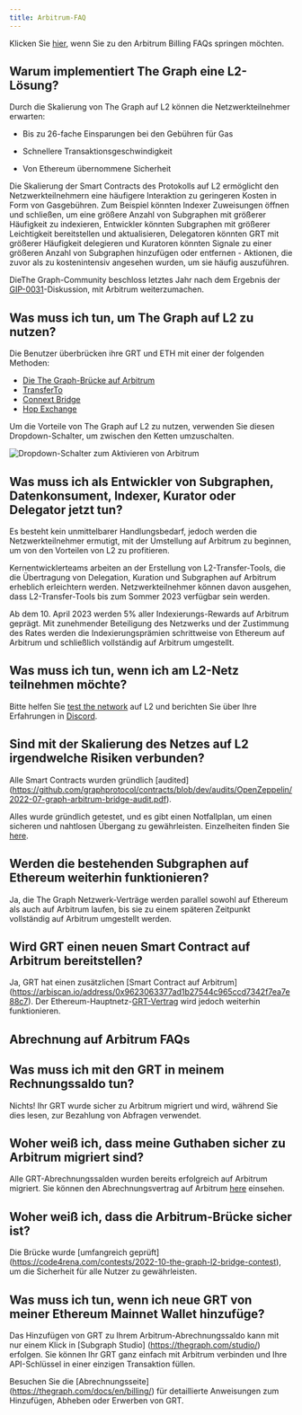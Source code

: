 ```yaml
---
title: Arbitrum-FAQ
---
```


Klicken Sie [hier](#billing-on-arbitrum-faqs), wenn Sie zu den Arbitrum Billing FAQs springen möchten.

## Warum implementiert The Graph eine L2-Lösung?

Durch die Skalierung von The Graph auf L2 können die Netzwerkteilnehmer erwarten:

- Bis zu 26-fache Einsparungen bei den Gebühren für Gas

- Schnellere Transaktionsgeschwindigkeit

- Von Ethereum übernommene Sicherheit

Die Skalierung der Smart Contracts des Protokolls auf L2 ermöglicht den Netzwerkteilnehmern eine häufigere Interaktion zu geringeren Kosten in Form von Gasgebühren. Zum Beispiel könnten Indexer Zuweisungen öffnen und schließen, um eine größere Anzahl von Subgraphen mit größerer Häufigkeit zu indexieren, Entwickler könnten Subgraphen mit größerer Leichtigkeit bereitstellen und aktualisieren, Delegatoren könnten GRT mit größerer Häufigkeit delegieren und Kuratoren könnten Signale zu einer größeren Anzahl von Subgraphen hinzufügen oder entfernen - Aktionen, die zuvor als zu kostenintensiv angesehen wurden, um sie häufig auszuführen.

DieThe Graph-Community beschloss letztes Jahr nach dem Ergebnis der [GIP-0031](https://forum.thegraph.com/t/gip-0031-arbitrum-grt-bridge/3305)-Diskussion, mit Arbitrum weiterzumachen.

## Was muss ich tun, um The Graph auf L2 zu nutzen?

Die Benutzer überbrücken ihre GRT und ETH mit einer der folgenden Methoden:

- [Die The Graph-Brücke auf Arbitrum](https://bridge.arbitrum.io/?l2ChainId=42161)
- [TransferTo](https://transferto.xyz/swap)
- [Connext Bridge](https://bridge.connext.network/)
- [Hop Exchange](https://app.hop.exchange/#/send?token=ETH)

Um die Vorteile von The Graph auf L2 zu nutzen, verwenden Sie diesen Dropdown-Schalter, um zwischen den Ketten umzuschalten.

![Dropdown-Schalter zum Aktivieren von Arbitrum](/img/arbitrum-screenshot-toggle.png)

## Was muss ich als Entwickler von Subgraphen, Datenkonsument, Indexer, Kurator oder Delegator jetzt tun?

Es besteht kein unmittelbarer Handlungsbedarf, jedoch werden die Netzwerkteilnehmer ermutigt, mit der Umstellung auf Arbitrum zu beginnen, um von den Vorteilen von L2 zu profitieren.

Kernentwicklerteams arbeiten an der Erstellung von L2-Transfer-Tools, die die Übertragung von Delegation, Kuration und Subgraphen auf Arbitrum erheblich erleichtern werden. Netzwerkteilnehmer können davon ausgehen, dass L2-Transfer-Tools bis zum Sommer 2023 verfügbar sein werden.

Ab dem 10. April 2023 werden 5% aller Indexierungs-Rewards auf Arbitrum geprägt. Mit zunehmender Beteiligung des Netzwerks und der Zustimmung des Rates werden die Indexierungsprämien schrittweise von Ethereum auf Arbitrum und schließlich vollständig auf Arbitrum umgestellt.

## Was muss ich tun, wenn ich am L2-Netz teilnehmen möchte?

Bitte helfen Sie [test the network](https://testnet.thegraph.com/explorer) auf L2 und berichten Sie über Ihre Erfahrungen in [Discord](https://discord.gg/graphprotocol).

## Sind mit der Skalierung des Netzes auf L2 irgendwelche Risiken verbunden?

Alle Smart Contracts wurden gründlich [audited] \(https://github.com/graphprotocol/contracts/blob/dev/audits/OpenZeppelin/2022-07-graph-arbitrum-bridge-audit.pdf).

Alles wurde gründlich getestet, und es gibt einen Notfallplan, um einen sicheren und nahtlosen Übergang zu gewährleisten. Einzelheiten finden Sie [here](https://forum.thegraph.com/t/gip-0037-the-graph-arbitrum-deployment-with-linear-rewards-minted-in-l2/3551#risks-and-security-considerations-20).

## Werden die bestehenden Subgraphen auf Ethereum weiterhin funktionieren?

Ja, die The Graph Netzwerk-Verträge werden parallel sowohl auf Ethereum als auch auf Arbitrum laufen, bis sie zu einem späteren Zeitpunkt vollständig auf Arbitrum umgestellt werden.

## Wird GRT einen neuen Smart Contract auf Arbitrum bereitstellen?

Ja, GRT hat einen zusätzlichen [Smart Contract auf Arbitrum] \(https://arbiscan.io/address/0x9623063377ad1b27544c965ccd7342f7ea7e88c7). Der Ethereum-Hauptnetz-[GRT-Vertrag](https://etherscan.io/token/0xc944e90c64b2c07662a292be6244bdf05cda44a7) wird jedoch weiterhin funktionieren.

## Abrechnung auf Arbitrum FAQs

## Was muss ich mit den GRT in meinem Rechnungssaldo tun?

Nichts! Ihr GRT wurde sicher zu Arbitrum migriert und wird, während Sie dies lesen, zur Bezahlung von Abfragen verwendet.

## Woher weiß ich, dass meine Guthaben sicher zu Arbitrum migriert sind?

Alle GRT-Abrechnungssalden wurden bereits erfolgreich auf Arbitrum migriert. Sie können den Abrechnungsvertrag auf Arbitrum [here](https://arbiscan.io/address/0x1B07D3344188908Fb6DEcEac381f3eE63C48477a) einsehen.

## Woher weiß ich, dass die Arbitrum-Brücke sicher ist?

Die Brücke wurde [umfangreich geprüft] \(https://code4rena.com/contests/2022-10-the-graph-l2-bridge-contest), um die Sicherheit für alle Nutzer zu gewährleisten.

## Was muss ich tun, wenn ich neue GRT von meiner Ethereum Mainnet Wallet hinzufüge?

Das Hinzufügen von GRT zu Ihrem Arbitrum-Abrechnungssaldo kann mit nur einem Klick in [Subgraph Studio] \(https://thegraph.com/studio/) erfolgen. Sie können Ihr GRT ganz einfach mit Arbitrum verbinden und Ihre API-Schlüssel in einer einzigen Transaktion füllen.

Besuchen Sie die [Abrechnungsseite] \(https://thegraph.com/docs/en/billing/) für detaillierte Anweisungen zum Hinzufügen, Abheben oder Erwerben von GRT.
